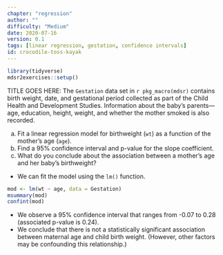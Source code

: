 ```yaml
---
chapter: "regression"
author: ""
difficulty: "Medium"
date: 2020-07-16 
version: 0.1
tags: [linear regression, gestation, confidence intervals]
id: crocodile-toss-kayak
---
```


```r
library(tidyverse)
mdsr2exercises::setup()
```

TITLE GOES HERE: The `Gestation` data set in `r pkg_macro(mdsr)` contains birth weight, date, and gestational period collected as part of the Child Health and Development Studies. Information about the baby's parents---age, education, height, weight, and whether the mother smoked is also recorded.

a. Fit a linear regression model for birthweight (`wt`) as a function of the mother's age (`age`).
b. Find a 95% confidence interval and p-value for the slope coefficient.
c. What do you conclude about the association between a mother's age and her baby's birthweight?


 <!--begin-answer-->

-  We can fit the model using the `lm()` function.

```r
mod <- lm(wt ~ age, data = Gestation)
msummary(mod)
confint(mod)
```

-  We observe a 95% confidence interval that ranges from -0.07 to 0.28 (associated p-value is 0.24).  
-  We conclude that there is not a statistically significant association between maternal age and child birth weight.  (However, other factors may be confounding this relationship.)

<!--end-answer-->


